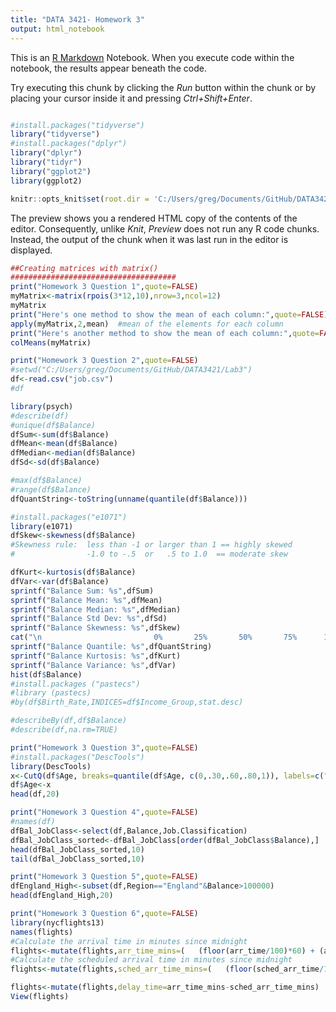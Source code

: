 ```yaml
---
title: "DATA 3421- Homework 3"
output: html_notebook
---
```


This is an [R Markdown](http://rmarkdown.rstudio.com) Notebook. When you execute code within the notebook, the results appear beneath the code. 

Try executing this chunk by clicking the *Run* button within the chunk or by placing your cursor inside it and pressing *Ctrl+Shift+Enter*. 

```r

```

```r
#install.packages("tidyverse")
library("tidyverse")
#install.packages("dplyr")
library("dplyr")
library("tidyr")
library("ggplot2")
library(ggplot2)
```


```r
knitr::opts_knit$set(root.dir = 'C:/Users/greg/Documents/GitHub/DATA3421/Lab3')
```

The preview shows you a rendered HTML copy of the contents of the editor. Consequently, unlike *Knit*, *Preview* does not run any R code chunks. Instead, the output of the chunk when it was last run in the editor is displayed.
```r
##Creating matrices with matrix()
#####################################
print("Homework 3 Question 1",quote=FALSE)
myMatrix<-matrix(rpois(3*12,10),nrow=3,ncol=12)
myMatrix
print("Here's one method to show the mean of each column:",quote=FALSE)
apply(myMatrix,2,mean)  #mean of the elements for each column
print("Here's another method to show the mean of each column:",quote=FALSE)
colMeans(myMatrix)

```
```r
print("Homework 3 Question 2",quote=FALSE)
#setwd("C:/Users/greg/Documents/GitHub/DATA3421/Lab3")
df<-read.csv("job.csv")
#df

library(psych)
#describe(df)  
#unique(df$Balance)
dfSum<-sum(df$Balance)
dfMean<-mean(df$Balance)
dfMedian<-median(df$Balance)
dfSd<-sd(df$Balance)

#max(df$Balance)
#range(df$Balance)
dfQuantString<-toString(unname(quantile(df$Balance)))

#install.packages("e1071")
library(e1071)
dfSkew<-skewness(df$Balance)
#Skewness rule:  less than -1 or larger than 1 == highly skewed
#                -1.0 to -.5  or   .5 to 1.0  == moderate skew

dfKurt<-kurtosis(df$Balance)
dfVar<-var(df$Balance)
sprintf("Balance Sum: %s",dfSum)
sprintf("Balance Mean: %s",dfMean)
sprintf("Balance Median: %s",dfMedian)
sprintf("Balance Std Dev: %s",dfSd)
sprintf("Balance Skewness: %s",dfSkew)
cat("\n                         0%       25%       50%       75%      100% \n")
sprintf("Balance Quantile: %s",dfQuantString)
sprintf("Balance Kurtosis: %s",dfKurt)
sprintf("Balance Variance: %s",dfVar)
hist(df$Balance)
#install.packages ("pastecs")
#library (pastecs)
#by(df$Birth_Rate,INDICES=df$Income_Group,stat.desc)

#describeBy(df,df$Balance)
#describe(df,na.rm=TRUE)


```
```r
print("Homework 3 Question 3",quote=FALSE)
#install.packages("DescTools")
library(DescTools)
x<-CutQ(df$Age, breaks=quantile(df$Age, c(0,.30,.60,.80,1)), labels=c("Child","Young Adult", "Middle-aged Adult", "Old Adult"), na.rm = TRUE)
df$Age<-x
head(df,20)
```

```r
print("Homework 3 Question 4",quote=FALSE)
#names(df)
dfBal_JobClass<-select(df,Balance,Job.Classification)
dfBal_JobClass_sorted<-dfBal_JobClass[order(dfBal_JobClass$Balance),]
head(dfBal_JobClass_sorted,10)
tail(dfBal_JobClass_sorted,10)

```


```r
print("Homework 3 Question 5",quote=FALSE)
dfEngland_High<-subset(df,Region=="England"&Balance>100000)
head(dfEngland_High,20)
```


```r
print("Homework 3 Question 6",quote=FALSE)
library(nycflights13)
names(flights)
#Calculate the arrival time in minutes since midnight
flights<-mutate(flights,arr_time_mins=(   (floor(arr_time/100)*60) + (arr_time-floor(arr_time/100)*100)   ))
#Calculate the scheduled arrival time in minutes since midnight
flights<-mutate(flights,sched_arr_time_mins=(   (floor(sched_arr_time/100)*60) + (sched_arr_time-floor(sched_arr_time/100)*100)   ))

flights<-mutate(flights,delay_time=arr_time_mins-sched_arr_time_mins)
View(flights)

```


